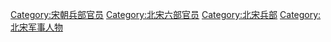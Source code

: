 [[Category:宋朝兵部官员|Category:宋朝兵部官员]]
[[Category:北宋六部官员|Category:北宋六部官员]]
[[Category:北宋兵部|Category:北宋兵部]]
[[Category:北宋军事人物|Category:北宋军事人物]]